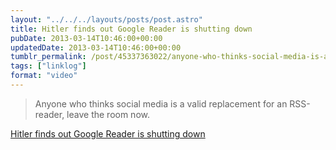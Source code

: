```yaml
---
layout: "../../../layouts/posts/post.astro"
title: Hitler finds out Google Reader is shutting down
pubDate: 2013-03-14T10:46:00+00:00
updatedDate: 2013-03-14T10:46:00+00:00
tumblr_permalink: /post/45337363022/anyone-who-thinks-social-media-is-a-valid
tags: ["linklog"]
format: "video"
---
```



<YouTube id="https://www.youtube.com/watch?v=A25VgNZDQ08" />

> Anyone who thinks social media is a valid replacement for an RSS-reader, leave the room now.

[Hitler finds out Google Reader is shutting down][1]

[1]: https://www.youtube.com/watch?v=A25VgNZDQ08
